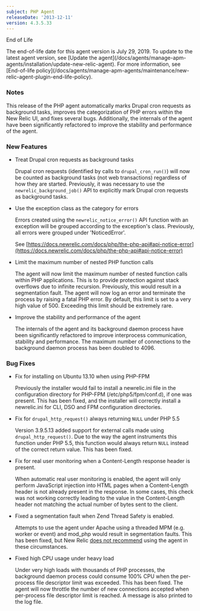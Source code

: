 ```yaml
---
subject: PHP Agent
releaseDate: '2013-12-11'
version: 4.3.5.33
---
```


End of Life

<Callout variant="important">
  The end-of-life date for this agent version is July 29, 2019. To update to the latest agent version, see [Update the agent](/docs/agents/manage-apm-agents/installation/update-new-relic-agent). For more information, see [End-of-life policy](/docs/agents/manage-apm-agents/maintenance/new-relic-agent-plugin-end-life-policy).
</Callout>

### Notes

This release of the PHP agent automatically marks Drupal cron requests as background tasks, improves the categorization of PHP errors within the New Relic UI, and fixes several bugs. Additionally, the internals of the agent have been significantly refactored to improve the stability and performance of the agent.

### New Features

* Treat Drupal cron requests as background tasks

  Drupal cron requests (identified by calls to `drupal_cron_run()`) will now be counted as background tasks (not web transactions) regardless of how they are started. Previously, it was necessary to use the `newrelic_background_job()` API to explicitly mark Drupal cron requests as background tasks.
* Use the exception class as the category for errors

  Errors created using the `newrelic_notice_error()` API function with an exception will be grouped according to the exception's class. Previously, all errors were grouped under 'NoticedError'.

  See [https://docs.newrelic.com/docs/php/the-php-api#api-notice-error](https://docs.newrelic.com/docs/php/the-php-api#api-notice-error)
* Limit the maximum number of nested PHP function calls

  The agent will now limit the maximum number of nested function calls within PHP applications. This is to provide protection against stack overflows due to infinite recursion. Previously, this would result in a segmentation fault. The agent will now log an error and terminate the process by raising a fatal PHP error. By default, this limit is set to a very high value of 500. Exceeding this limit should be extremely rare.
* Improve the stability and performance of the agent

  The internals of the agent and its background daemon process have been significantly refactored to improve interprocess communication, stability and performance. The maximum number of connections to the background daemon process has been doubled to 4096.

### Bug Fixes

* Fix for installing on Ubuntu 13.10 when using PHP-FPM

  Previously the installer would fail to install a newrelic.ini file in the configuration directory for PHP-FPM (/etc/php5/fpm/conf.d), if one was present. This has been fixed, and the installer will correctly install a newrelic.ini for CLI, DSO and FPM configuration directories.
* Fix for `drupal_http_request()` always returning `NULL` under PHP 5.5

  Version 3.9.5.13 added support for external calls made using `drupal_http_request()`. Due to the way the agent instruments this function under PHP 5.5, this function would always return `NULL` instead of the correct return value. This has been fixed.
* Fix for real user monitoring when a Content-Length response header is present.

  When automatic real user monitoring is enabled, the agent will only perform JavaScript injection into HTML pages when a Content-Length header is not already present in the response. In some cases, this check was not working correctly leading to the value in the Content-Length header not matching the actual number of bytes sent to the client.
* Fixed a segmentation fault when Zend Thread Safety is enabled.

  Attempts to use the agent under Apache using a threaded MPM (e.g. worker or event) and mod_php would result in segmentation faults. This has been fixed, but New Relic [does not recommend](https://docs.newrelic.com/docs/php/php-and-the-apache-worker-mpm) using the agent in these circumstances.
* Fixed high CPU usage under heavy load

  Under very high loads with thousands of PHP processes, the background daemon process could consume 100% CPU when the per-process file descriptor limit was exceeded. This has been fixed. The agent will now throttle the number of new connections accepted when per-process file descriptor limit is reached. A message is also printed to the log file.
